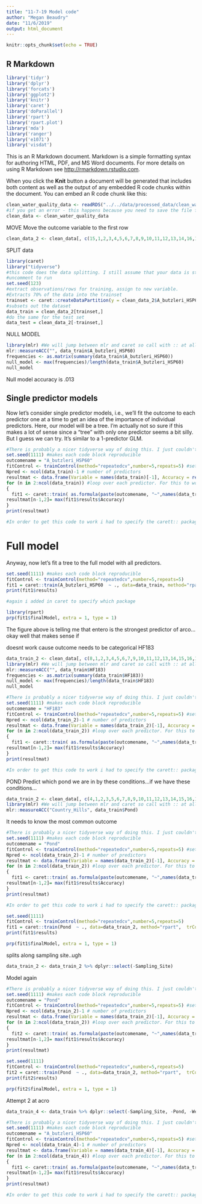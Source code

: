 ```yaml
---
title: "11-7-19 Model code"
author: "Megan Beaudry"
date: "11/6/2019"
output: html_document
---
```


```r
knitr::opts_chunk$set(echo = TRUE)
```

## R Markdown
```r
library('tidyr')
library('dplyr')
library('forcats')
library('ggplot2')
library('knitr')
library('caret')
library('doParallel')
library('rpart')
library('rpart.plot')
library('mda')
library('ranger')
library('e1071')
library('visdat')
```

This is an R Markdown document. Markdown is a simple formatting syntax for authoring HTML, PDF, and MS Word documents. For more details on using R Markdown see <http://rmarkdown.rstudio.com>.

When you click the **Knit** button a document will be generated that includes both content as well as the output of any embedded R code chunks within the document. You can embed an R code chunk like this:

```r
clean_water_quality_data <- readRDS("../../data/processed_data/clean_water_quality_data.rds")
#if you get an error - this happens because you need to save the file first cause it refers to a relative path 
clean_data <- clean_water_quality_data
```

MOVE
Move the outcome variable to the first row
```r
clean_data_2 <- clean_data[, c(15,1,2,3,4,5,6,7,8,9,10,11,12,13,14,16,17,18,19,20,21,22,23,24)]
```


SPLIT data
```r

library(caret)
library("tidyverse")
#this code does the data splitting. I still assume that your data is stored in the `d` object.
#uncomment to run
set.seed(123)
#extract observations/rows for training, assign to new variable. 
#Extracts 70% of the data into the trainset
trainset <- caret::createDataPartition(y = clean_data_2$A_butzleri_HSP60, p = 0.7, list = FALSE)
#subsets out the dataset
data_train = clean_data_2[trainset,] 
#do the same for the test set
data_test = clean_data_2[-trainset,] 
```
NULL MODEL
```r
library(mlr) #We will jump between mlr and caret so call with :: at all times. 
mlr::measureACC("", data_train$A_butzleri_HSP60)
frequencies <- as.matrix(summary(data_train$A_butzleri_HSP60))
null_model <- max(frequencies)/length(data_train$A_butzleri_HSP60)
null_model
```
Null model accuracy is .013

## Single predictor models

Now let's consider single predictor models, i.e., we'll fit the outcome to each predictor one at a time to get an idea of the importance of individual predictors. Here, our model will be a tree. I'm actually not so sure if this makes a lot of sense since a "tree" with only one predictor seems a bit silly. But I guess we can try. It's similar to a 1-predictor GLM. 

```r
#There is probably a nicer tidyverse way of doing this. I just couldn't think of it, so did it this way.
set.seed(1111) #makes each code block reproducible
outcomename = "A_butzleri_HSP60"
fitControl <- trainControl(method="repeatedcv",number=5,repeats=5) #setting CV method for caret
Npred <- ncol(data_train)-1 # number of predictors
resultmat <- data.frame(Variable = names(data_train)[-1], Accuracy = rep(0,Npred)) #store performance for each variable
for (n in 2:ncol(data_train)) #loop over each predictor. For this to work, outcome must be in 1st column
{
  fit1 <- caret::train( as.formula(paste(outcomename, "~",names(data_train)[n])) , data = data_train, method = "rpart", trControl = fitControl, na.action = na.pass, tuneLength = 10)
resultmat[n-1,2]= max(fit1$results$Accuracy)  
}
print(resultmat)

#In order to get this code to work i had to specify the carett:: package
```


# Full model

Anyway, now let's fit a tree to the full model with all predictors. 

```r
set.seed(1111) #makes each code block reproducible
fitControl <- trainControl(method="repeatedcv",number=5,repeats=5) 
fit1 = caret::train(A_butzleri_HSP60  ~ ., data=data_train, method="rpart",  trControl = fitControl, na.action = na.pass, tuneLength = 10) 
print(fit1$results)

#again i added in caret to specify which package
```



```r
library(rpart)
prp(fit1$finalModel, extra = 1, type = 1)

```

The figure above is telling me that entero is the strongest predictor of arco...okay well that makes sense
if 

doesnt work cause outcome needs to be categorical
HF183
```r
data_train_2 <- clean_data[, c(8,1,2,3,4,5,6,7,9,10,11,12,13,14,15,16,17,18,19,20,21,22,23,24)]
library(mlr) #We will jump between mlr and caret so call with :: at all times. 
mlr::measureACC("", data_train$HF183)
frequencies <- as.matrix(summary(data_train$HF183))
null_model <- max(frequencies)/length(data_train$HF183)
null_model
```
```r


#There is probably a nicer tidyverse way of doing this. I just couldn't think of it, so did it this way.
set.seed(1111) #makes each code block reproducible
outcomename = "HF183"
fitControl <- trainControl(method="repeatedcv",number=5,repeats=5) #setting CV method for caret
Npred <- ncol(data_train_2)-1 # number of predictors
resultmat <- data.frame(Variable = names(data_train_2)[-1], Accuracy = rep(0,Npred)) #store performance for each variable
for (n in 2:ncol(data_train_2)) #loop over each predictor. For this to work, outcome must be in 1st column
{
  fit1 <- caret::train( as.formula(paste(outcomename, "~",names(data_train_2)[n])) , data = data_train_2, method = "rpart", trControl = fitControl, na.action = na.pass, tuneLength = 10)
resultmat[n-1,2]= max(fit1$results$Accuracy)  
}
print(resultmat)

#In order to get this code to work i had to specify the carett:: package
```


POND
Predict which pond we are in by these conditions...if we have these conditions...
```r
data_train_2 <- clean_data[, c(4,1,2,3,5,6,7,8,9,10,11,12,13,14,15,16,17,18,19,20,21,22,23,24)]
library(mlr) #We will jump between mlr and caret so call with :: at all times. 
mlr::measureACC("Country_Hills", data_train$Pond)

```
It needs to know the most common outcome
```r


#There is probably a nicer tidyverse way of doing this. I just couldn't think of it, so did it this way.
set.seed(1111) #makes each code block reproducible
outcomename = "Pond"
fitControl <- trainControl(method="repeatedcv",number=5,repeats=5) #setting CV method for caret
Npred <- ncol(data_train_2)-1 # number of predictors
resultmat <- data.frame(Variable = names(data_train_2)[-1], Accuracy = rep(0,Npred)) #store performance for each variable
for (n in 2:ncol(data_train_2)) #loop over each predictor. For this to work, outcome must be in 1st column
{
  fit1 <- caret::train( as.formula(paste(outcomename, "~",names(data_train_2)[n])) , data = data_train_2, method = "rpart", trControl = fitControl, na.action = na.pass, tuneLength = 10)
resultmat[n-1,2]= max(fit1$results$Accuracy)  
}
print(resultmat)

#In order to get this code to work i had to specify the carett:: package
```
```r
set.seed(1111)
fitControl <- trainControl(method="repeatedcv",number=5,repeats=5) 
fit1 = caret::train(Pond  ~ ., data=data_train_2, method="rpart",  trControl = fitControl, na.action = na.pass, tuneLength = 10) 
print(fit1$results)
```


```r
prp(fit1$finalModel, extra = 1, type = 1)
```
splits along sampling site..ugh
```r
data_train_2 <- data_train_2 %>% dplyr::select(-Sampling_Site)
```

Model again
```r
#There is probably a nicer tidyverse way of doing this. I just couldn't think of it, so did it this way.
set.seed(1111) #makes each code block reproducible
outcomename = "Pond"
fitControl <- trainControl(method="repeatedcv",number=5,repeats=5) #setting CV method for caret
Npred <- ncol(data_train_2)-1 # number of predictors
resultmat <- data.frame(Variable = names(data_train_2)[-1], Accuracy = rep(0,Npred)) #store performance for each variable
for (n in 2:ncol(data_train_2)) #loop over each predictor. For this to work, outcome must be in 1st column
{
  fit2 <- caret::train( as.formula(paste(outcomename, "~",names(data_train_2)[n])) , data = data_train_2, method = "rpart", trControl = fitControl, na.action = na.pass, tuneLength = 10)
resultmat[n-1,2]= max(fit1$results$Accuracy)  
}
print(resultmat)
```

```r
set.seed(1111)
fitControl <- trainControl(method="repeatedcv",number=5,repeats=5) 
fit2 = caret::train(Pond  ~ ., data=data_train_2, method="rpart",  trControl = fitControl, na.action = na.pass, tuneLength = 20) 
print(fit2$results)
```

```r
prp(fit2$finalModel, extra = 1, type = 1)
```

Attempt 2 at acro 
```r
data_train_4 <- data_train %>% dplyr::select(-Sampling_Site, -Pond, -Week, -Sample_ID, -Date, -Date_Sampled, -Rainfall)
```



```r
#There is probably a nicer tidyverse way of doing this. I just couldn't think of it, so did it this way.
set.seed(1111) #makes each code block reproducible
outcomename = "A_butzleri_HSP60"
fitControl <- trainControl(method="repeatedcv",number=5,repeats=5) #setting CV method for caret
Npred <- ncol(data_train_4)-1 # number of predictors
resultmat <- data.frame(Variable = names(data_train_4)[-1], Accuracy = rep(0,Npred)) #store performance for each variable
for (n in 2:ncol(data_train_4)) #loop over each predictor. For this to work, outcome must be in 1st column
{
  fit1 <- caret::train( as.formula(paste(outcomename, "~",names(data_train_4)[n])) , data = data_train_4, method = "rpart", trControl = fitControl, na.action = na.pass, tuneLength = 10)
resultmat[n-1,2]= max(fit1$results$Accuracy)  
}
print(resultmat)

#In order to get this code to work i had to specify the carett:: package
```



